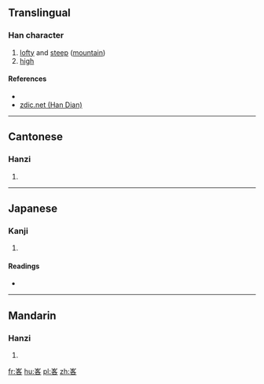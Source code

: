 ==Translingual==

===Han character===
{{Han char|rn=46|rad=山|as=06|sn=9|four=2260<sub>4</sub>|canj=山竹水口 (UHER)|ids=⿱[[山]][[各]]}}

# [[lofty]] and [[steep]] ([[mountain]])
# [[high]]

====References====
* {{Han ref|kx=0310.110|dkj=08022|dj=0610.170|hdz=10771.120|uh=5CC9|ud=23753|bh=CEA3|bd=52899}}
*[http://www.zdic.net/zd/zi/ZdicE5ZdicB3Zdic89.htm zdic.net (Han Dian)]

----

==Cantonese==

===Hanzi===
{{yue-hanzi|jyut=[[ngaak6]]|y=ngaak6}}

# {{defn|lang=yue|sort=山06}}

----

==Japanese==

===Kanji===
{{ja-kanji|grade=|rs=山06}}

# {{defn|lang=ja|sort=山06}}

====Readings====
* {{ja-readings|on=[[がく]] (gaku), [[ぎゃく]] (gyaku)|kun=}}

----

==Mandarin==

===Hanzi===
{{cmn-hanzi|pin=[[è]] ([[e4]]), [[ē]] ([[e1]])|wg=o<sup>4</sup>, o<sup>1</sup>}}

# {{defn|lang=cmn|sort=山06}}

[[fr:峉]]
[[hu:峉]]
[[pl:峉]]
[[zh:峉]]